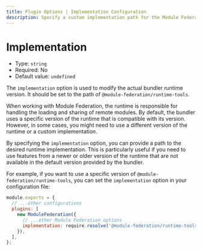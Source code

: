 ```yaml
---
title: Plugin Options | Implementation Configuration
description: Specify a custom implementation path for the Module Federation runtime tools.
---
```


# Implementation

- Type: `string`
- Required: No
- Default value: `undefined`

The `implementation` option is used to modify the actual bundler runtime version. It should be set to the path of `@module-federation/runtime-tools`.

When working with Module Federation, the runtime is responsible for handling the loading and sharing of remote modules. By default, the bundler uses a specific version of the runtime that is compatible with its version. However, in some cases, you might need to use a different version of the runtime or a custom implementation.

By specifying the `implementation` option, you can provide a path to the desired runtime implementation. This is particularly useful if you need to use features from a newer or older version of the runtime that are not available in the default version provided by the bundler.

For example, if you want to use a specific version of `@module-federation/runtime-tools`, you can set the `implementation` option in your configuration file:

```javascript
module.exports = {
  // ...other configurations
  plugins: [
    new ModuleFederation({
      // ...other Module Federation options
      implementation: require.resolve('@module-federation/runtime-tools'),
    }),
  ],
};
```
